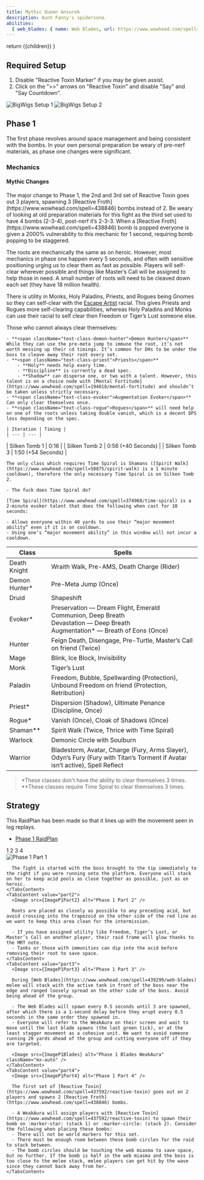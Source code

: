 ```yaml
---
title: Mythic Queen Ansurek
description: Aunt Fanny's spidersona.
abilities:
  { web_blades: { name: Web Blades, url: https://www.wowhead.com/spell=439299/web-blades } }
---
```




  return (<span className="text-class-death-knight">{children}</span>)
}


## Required Setup

1. Disable "Reactive Toxin Marker" if you may be given assist.
2. Click on the ">>" arrows on "Reactive Toxin" and disable "Say" and "Say Countdown".

<Image src={setupOne} alt="BigWigs Setup 1" className="mx-auto"/>

<Image src={setupTwo} alt="BigWigs Setup 2" className="mx-auto" />

## Phase 1
The first phase revolves around space management and being consistent with the bombs. In your own personal preparation be weary of pre-nerf materials, as phase one changes were significant.

### Mechanics

#### Mythic Changes

<Mechanic id="437592" name="Reactive Toxin" caption="Sets 2 and 3 spawn 3 bombs instead of 2.">
The major change to Phase 1, the 2nd and 3rd set of Reactive Toxin goes out 3 players, spawning 3 [Reactive Froth](https://www.wowhead.com/spell=438846) bombs instead of 2. Be weary of looking at old preparation materials for this fight as the third set used to have 4 bombs (2-3-4), post-nerf it’s 2-3-3.
</Mechanic>

<Mechanic id="460133" name="Toxic Reaction" caption="Bomb popping must be staggered.">
When a [Reactive Froth](https://www.wowhead.com/spell=438846) bomb is popped everyone is given a 2000% vulnerability to this mechanic for 1 second, requiring bomb popping to be staggered. 
</Mechanic>

<Mechanic id="439814" name="Silken Tomb" caption="Roots need to be cleared as fast as possible.">

The roots are mechanically the same as on heroic. However, most mechanics in phase one happen every 5 seconds, and often with sensitive positioning urging us to clear them as fast as possible. Players will self-clear wherever possible and things like Master’s Call will be assigned to help those in need. A small number of roots will need to be cleaved down each set (they have 18 million health).

There is utility in Monks, Holy Paladins, Priests, and Rogues being Gnomes so they can self-clear with the [Escape Artist](https://www.wowhead.com/spell=20589/escape-artist) racial. This gives Priests and Rogues more self-clearing capabilities, whereas Holy Paladins and Monks can use their racial to self clear then Freedom or Tiger’s Lust someone else.

<div className="grid grid-cols-2 gap-2">
  <div>
    Those who cannot always clear themselves:

    - **<span className="text-class-demon-hunter">Demon Hunter</span>**
    While they can use the pre-meta jump to immune the root, it’s not worth messing up their cd timings. It’s common for DHs to be under the boss to cleave away their root every set.
    - **<span className="text-class-priest">Priests</span>**
        - **Holy** needs help every time.
        - **Discipline** is currently a dead spec.
        - **Shadow** can disperse one, or two with a talent. However, this talent is on a choice node with [Mental Fortitude](https://www.wowhead.com/spell=194018/mental-fortitude) and shouldn’t be taken unless strictly necessary.
    - **<span className="text-class-evoker">Augmentation Evoker</span>**
    Can only clear themselves once.
    - **<span className="text-class-rogue">Rogues</span>** will need help on one of the roots unless taking double vanish, which is a decent DPS loss depending on the spec.
  </div>
  <div>

    | Iteration | Timing |
    | --- | --- |
| Silken Tomb 1	| 0:16  |
| Silken Tomb 2	| 0:56 (+40 Seconds) |
| Silken Tomb 3	| 1:50 (+54 Seconds) |

    The only class which requires Time Spiral is Shamans ([Spirit Walk](https://www.wowhead.com/spell=58875/spirit-walk) is a 1 minute cooldown), therefore the only necessary Time Spiral is on Silken Tomb 2.

    - The fuck does Time Spiral do?
    
    [Time Spiral](https://www.wowhead.com/spell=374968/time-spiral) is a 2-minute evoker talent that does the following when cast for 10 seconds:
    
    - Allows everyone within 40 yards to use their “major movement ability” even if it is on cooldown.
    - Using one’s “major movement ability” in this window will not incur a cooldown.
  </div>
</div>

| Class | Spells |
| --- | --- |
| <DeathKnight>Death Knight</DeathKnight>	| Wraith Walk, Pre-AMS, Death Charge (Rider) |
| <span className="text-class-demon-hunter">Demon Hunter</span>*	| Pre-Meta Jump (Once) |
| <span className="text-class-druid">Druid</span>	| Shapeshift |
| Evoker*	| Preservation — Dream Flight, Emerald Communion, Deep Breath<br/>Devastation — Deep Breath<br/>Augmentation* — Breath of Eons (Once) | 
| Hunter | Feign Death, Disengage, Pre-Turtle, Master’s Call on friend (Twice) |
| Mage | Blink, Ice Block, Invisibility |
| Monk | Tiger’s Lust |
| Paladin | Freedom, Bubble, Spellwarding (Protection), Unbound Freedom on friend (Protection, Retribution) |
| Priest*	| Dispersion (Shadow), Ultimate Penance (Discipline, Once) | 
| Rogue*	| Vanish (Once), Cloak of Shadows (Once) |
| Shaman** | Spirit Walk (Twice, Thrice with Time Spiral) |
| Warlock	| Demonic Circle with Soulburn |
| Warrior	| Bladestorm, Avatar, Charge (Fury, Arms Slayer), Odyn’s Fury (Fury with Titan’s Torment if Avatar isn’t active), Spell Reflect |

> *These classes don't have the ability to clear themselves 3 times.<br/>**These classes require Time Spiral to clear themselves 3 times.

</Mechanic>


## Strategy
This RaidPlan has been made so that it lines up with the movement seen in log replays.
- [Phase 1 RaidPlan](https://raidplan.io/plan/X4iPdCthlYOmlR5R)

<Tabs defaultValue="part1">
  <TabsList>
    <TabsTrigger value="part1">1</TabsTrigger>
    <TabsTrigger value="part2">2</TabsTrigger>
    <TabsTrigger value="part3">3</TabsTrigger>
    <TabsTrigger value="part4">4</TabsTrigger>
  </TabsList>

  <div className="bg-muted rounded-lg px-5 py-4 mt-3">
    <TabsContent value="part1">
      <Image src={ImageP1Part1} alt="Phase 1 Part 1" />

      The fight is started with the boss brought to the tip immediately to the right if you were running onto the platform. Everyone will stack on her to keep acid pools as close together as possible, just as on heroic.
    </TabsContent>
    <TabsContent value="part2">
      <Image src={ImageP1Part2} alt="Phase 1 Part 2" />

      Roots are placed as closely as possible to any preceding acid, but avoid crossing into the trapezoid on the other side of the red line as we want to keep this area clean for the intermission.

      - If you have assigned utility like Freedom, Tiger’s Lust, or Master’s Call on another player, their raid frame will glow thanks to the MRT note.
      - Tanks or those with immunities can dip into the acid before removing their root to save space.
    </TabsContent>
    <TabsContent value="part3">
      <Image src={ImageP1Part3} alt="Phase 1 Part 3" />

      During [Web Blades](https://www.wowhead.com/spell=439299/web-blades) melee will stack with the active tank in front of the boss near the edge and ranged loosely spread on the other side of the boss. Avoid being ahead of the group.

      - The Web Blades will spawn every 0.5 seconds until 3 are spawned, after which there is a 1-second delay before they erupt every 0.5 seconds in the same order they spawned in.
      - Everyone will refer to the WeakAura on their screen and wait to move until the last blade spawns (the last green tick), or at the least stagger movement as a cohesive unit. We want to avoid someone running 20 yards ahead of the group and cutting everyone off if they are targeted.
      
      <Image src={ImageP1Blades} alt="Phase 1 Blades WeakAura" className="mx-auto" />
    </TabsContent>
    <TabsContent value="part4">
      <Image src={ImageP1Part4} alt="Phase 1 Part 4" />

      The first set of [Reactive Toxin](https://www.wowhead.com/spell=437592/reactive-toxin) goes out on 2 players and spawns 2 [Reactive Froth](https://www.wowhead.com/spell=438846) bombs.

      - A WeakAura will assign players with [Reactive Toxin](https://www.wowhead.com/spell=437592/reactive-toxin) to spawn their bomb on :marker-star: (stack 1) or :marker-circle: (stack 2). Consider the following when placing these bombs:
      - There will not be world markers for this set.
      - There must be enough room between these bomb circles for the raid to stack between.
      - The bomb circles should be touching the web miasma to save space, but no further. If the bomb is half in the web miasma and the boss is too close to the melee stack, melee players can get hit by the wave since they cannot back away from her.
    </TabsContent>
  </div>
</Tabs>







